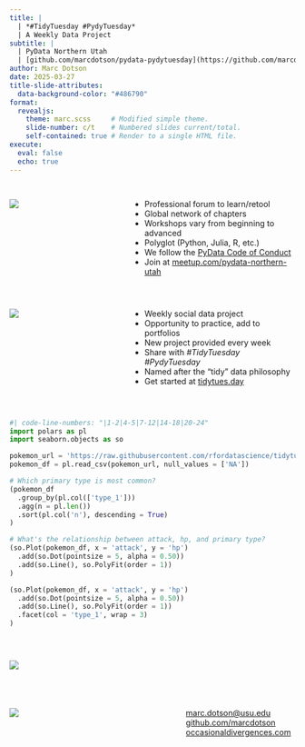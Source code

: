 ```yaml
---
title: |
  | *#TidyTuesday #PydyTuesday*
  | A Weekly Data Project
subtitle: |
  | PyData Northern Utah
  | [github.com/marcdotson/pydata-pydytuesday](https://github.com/marcdotson/pydata-pydytuesday)
author: Marc Dotson
date: 2025-03-27
title-slide-attributes:
  data-background-color: "#486790"
format: 
  revealjs:
    theme: marc.scss     # Modified simple theme.
    slide-number: c/t    # Numbered slides current/total.
    self-contained: true # Render to a single HTML file.
execute:
  eval: false
  echo: true
---
```


## 

:::: {.columns .v-center}

::: {.column width="40%"}
![](../figures/pydata.png){fig-align="center"}
:::

::: {.column width="60%"}
::: {.incremental}
- Professional forum to learn/retool
- Global network of chapters
- Workshops vary from beginning to advanced
- Polyglot (Python, Julia, R, etc.)
- We follow the [PyData Code of Conduct](https://pydata.org/code-of-conduct/)
- Join at [meetup.com/pydata-northern-utah](https://www.meetup.com/pydata-northern-utah/)
:::
:::

::::

## 

:::: {.columns .v-center}

::: {.column width="40%"}
![](../figures/tidytuesday.png){fig-align="center"}
:::

::: {.column width="60%"}
::: {.incremental}
- Weekly social data project
- Opportunity to practice, add to portfolios
- New project provided every week
- Share with *#TidyTuesday #PydyTuesday*
- Named after the "tidy" data philosophy
- Get started at [tidytues.day](https://tidytues.day)
:::
:::

::::

## 

:::: {.columns .v-center}

::: {.column width="100%"}
```python
#| code-line-numbers: "|1-2|4-5|7-12|14-18|20-24"
import polars as pl
import seaborn.objects as so

pokemon_url = 'https://raw.githubusercontent.com/rfordatascience/tidytuesday/main/data/2025/2025-04-01/pokemon_df.csv'
pokemon_df = pl.read_csv(pokemon_url, null_values = ['NA'])

# Which primary type is most common?
(pokemon_df
  .group_by(pl.col(['type_1']))
  .agg(n = pl.len())
  .sort(pl.col('n'), descending = True)
)

# What's the relationship between attack, hp, and primary type?
(so.Plot(pokemon_df, x = 'attack', y = 'hp')
  .add(so.Dot(pointsize = 5, alpha = 0.50))
  .add(so.Line(), so.PolyFit(order = 1))
)

(so.Plot(pokemon_df, x = 'attack', y = 'hp')
  .add(so.Dot(pointsize = 5, alpha = 0.50))
  .add(so.Line(), so.PolyFit(order = 1))
  .facet(col = 'type_1', wrap = 3)
)
```
:::

::::

## 

:::: {.columns .v-center}

::: {.column width="100%"}
![](../figures/pokemon.png){fig-align="center"}
:::

::::

# {background-color="#486790"}

:::: {.columns .v-center}

::: {.column width="60%"}
![](../figures/pydata-northern-utah-qr.png){fig-align="center"}
:::

::: {.column width="40%"}
[marc.dotson@usu.edu](mailto:marc.dotson@usu.edu)  
[github.com/marcdotson](https://github.com/marcdotson)  
[occasionaldivergences.com](https://occasionaldivergences.com)
:::

::::
